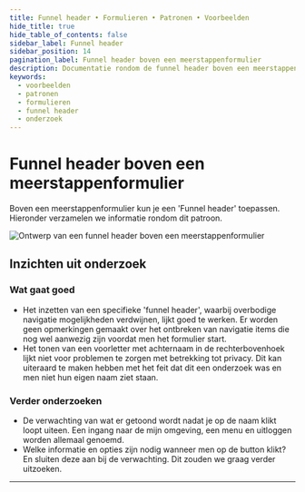 ```yaml
---
title: Funnel header • Formulieren • Patronen • Voorbeelden
hide_title: true
hide_table_of_contents: false
sidebar_label: Funnel header
sidebar_position: 14
pagination_label: Funnel header boven een meerstappenformulier
description: Documentatie rondom de funnel header boven een meerstappenformulier
keywords:
  - voorbeelden
  - patronen
  - formulieren
  - funnel header
  - onderzoek
---
```



# Funnel header boven een meerstappenformulier

Boven een meerstappenformulier kun je een 'Funnel header' toepassen. Hieronder verzamelen we informatie rondom dit patroon.

![Ontwerp van een funnel header boven een meerstappenformulier](https://raw.githubusercontent.com/nl-design-system/documentatie/assets/voorbeeld_formulier_header.png)

## Inzichten uit onderzoek

### Wat gaat goed

- Het inzetten van een specifieke 'funnel header', waarbij overbodige navigatie mogelijkheden verdwijnen, lijkt goed te werken. Er worden geen opmerkingen gemaakt over het ontbreken van navigatie items die nog wel aanwezig zijn voordat men het formulier start.
- Het tonen van een voorletter met achternaam in de rechterbovenhoek lijkt niet voor problemen te zorgen met betrekking tot privacy. Dit kan uiteraard te maken hebben met het feit dat dit een onderzoek was en men niet hun eigen naam ziet staan.

### Verder onderzoeken

- De verwachting van wat er getoond wordt nadat je op de naam klikt loopt uiteen. Een ingang naar de mijn omgeving, een menu en uitloggen worden allemaal genoemd.
- Welke informatie en opties zijn nodig wanneer men op de button klikt? En sluiten deze aan bij de verwachting. Dit zouden we graag verder uitzoeken.

<VideoPlayer videoId="_yU8tIHw9WQ" />

<ResearchInfo />

---

<PatternFooterInfo />
